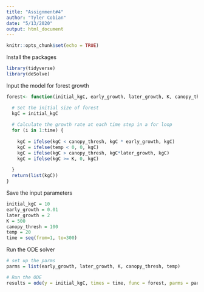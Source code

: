 ```yaml
---
title: "Assignment#4"
author: "Tyler Cobian"
date: "5/13/2020"
output: html_document
---
```


```r
knitr::opts_chunk$set(echo = TRUE)
```

Install the packages
```r
library(tidyverse)
library(deSolve)
```

Input the model for forest growth
```r
forest<- function(initial_kgC, early_growth, later_growth, K, canopy_thresh, temp, time){

  # Set the initial size of forest
  kgC = initial_kgC
  
  # Calculate the growth rate at each time step in a for loop
  for (i in 1:time) {
    
    kgC = ifelse(kgC < canopy_thresh, kgC * early_growth, kgC)
    kgC = ifelse(temp < 0, 0, kgC)
    kgC = ifelse(kgC > canopy_thresh, kgC*later_growth, kgC)
    kgC = ifelse(kgC >= K, 0, kgC)
    
  }
  return(list(kgC))
}

```

Save the input parameters
```r
initial_kgC = 10
early_growth = 0.01
later_growth = 2
K = 500
canopy_thresh = 100
temp = 20
time = seq(from=1, to=300)
```

Run the ODE solver
```r
# set up the parms
parms = list(early_growth, later_growth, K, canopy_thresh, temp)

# Run the ODE
results = ode(y = initial_kgC, times = time, func = forest, parms = parms)

```













